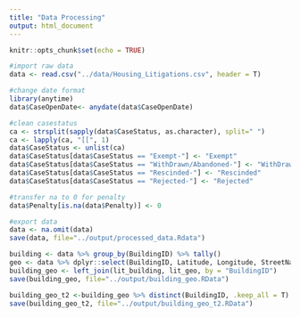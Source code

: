 ```yaml
---
title: "Data Processing"
output: html_document
---
```


```r
knitr::opts_chunk$set(echo = TRUE)
```

```r
#import raw data
data <- read.csv("../data/Housing_Litigations.csv", header = T)
```

```r
#change date format
library(anytime)
data$CaseOpenDate<- anydate(data$CaseOpenDate)
```

```r
#clean casestatus
ca <- strsplit(sapply(data$CaseStatus, as.character), split=" ")
ca <- lapply(ca, "[[", 1)
data$CaseStatus <- unlist(ca)
data$CaseStatus[data$CaseStatus == "Exempt-"] <- "Exempt"
data$CaseStatus[data$CaseStatus == "WithDrawn/Abandoned-"] <- "WithDrawn/Abandoned"
data$CaseStatus[data$CaseStatus == "Rescinded-"] <- "Rescinded"
data$CaseStatus[data$CaseStatus == "Rejected-"] <- "Rejected"
```

```r
#transfer na to 0 for penalty
data$Penalty[is.na(data$Penalty)] <- 0
```

```r
#export data
data <- na.omit(data)
save(data, file="../output/processed_data.Rdata")

building <- data %>% group_by(BuildingID) %>% tally()
geo <- data %>% dplyr::select(BuildingID, Latitude, Longitude, StreetName, HouseNumber, Respondent)
building_geo <- left_join(lit_building, lit_geo, by = "BuildingID")
save(building_geo, file="../output/building_geo.RData")

building_geo_t2 <-building_geo %>% distinct(BuildingID, .keep_all = T)
save(building_geo_t2, file="../output/building_geo_t2.RData")
```


